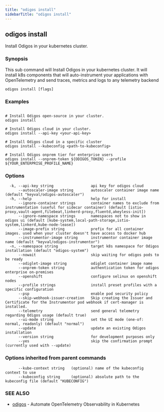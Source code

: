 ```yaml
---
title: "odigos install"
sidebarTitle: "odigos install"
---
```

## odigos install

Install Odigos in your kubernetes cluster.

### Synopsis

This sub command will Install Odigos in your kubernetes cluster.
It will install k8s components that will auto-instrument your applications with OpenTelemetry and send traces, metrics and logs to any telemetry backend

```
odigos install [flags]
```

### Examples

```

# Install Odigos open-source in your cluster.
odigos install

# Install Odigos cloud in your cluster.
odigos install --api-key <your-api-key>

# Install Odigos cloud in a specific cluster
odigos install --kubeconfig <path-to-kubeconfig>

# Install Odigos onprem tier for enterprise users
odigos install --onprem-token ${ODIGOS_TOKEN} --profile ${YOUR_ENTERPRISE_PROFILE_NAME}

```

### Options

```
  -k, --api-key string                 api key for odigos cloud
      --autoscaler-image string        autoscaler container image name (default "keyval/odigos-autoscaler")
  -h, --help                           help for install
      --ignore-container strings       container names to exclude from instrumentation (useful for sidecar container) (default [istio-proxy,vault-agent,filebeat,linkerd-proxy,fluentd,akeyless-init])
      --ignore-namespace strings       namespaces not to show in odigos ui (default [kube-system,local-path-storage,istio-system,linkerd,kube-node-lease])
      --image-prefix string            prefix for all container images. used when your cluster doesn't have access to docker hub
      --instrumentor-image string      instrumentor container image name (default "keyval/odigos-instrumentor")
  -n, --namespace string               target k8s namespace for Odigos installation (default "odigos-system")
      --nowait                         skip waiting for odigos pods to be ready
      --odiglet-image string           odiglet container image name
      --onprem-token string            authentication token for odigos enterprise on-premises
      --openshift                      configure selinux on openshift nodes
      --profile strings                install preset profiles with a specific configuration
      --psp                            enable pod security policy
      --skip-webhook-issuer-creation   Skip creating the Issuer and Certificate for the Instrumentor pod webhook if cert-manager is installed.
      --telemetry                      send general telemetry regarding Odigos usage (default true)
      --ui-mode string                 set the UI mode (one-of: normal, readonly) (default "normal")
      --update                         update an existing Odigos installation
      --version string                 for development purposes only
      --yes                            skip the confirmation prompt (currently used with --update)
```

### Options inherited from parent commands

```
      --kube-context string   (optional) name of the kubeconfig context to use
      --kubeconfig string     (optional) absolute path to the kubeconfig file (default "KUBECONFIG")
```

### SEE ALSO

* [odigos](/cli/odigos)	 - Automate OpenTelemetry Observability in Kubernetes